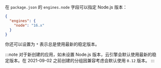 
在 `package.json` 的 `engines.node` 字段可以指定 Node.js 版本：

```json title='package.json'
{
  "engines": {
    "node": "16.x"
  }
}
```

你还可以设置为 `*` 表示总是使用最新的稳定版本。

:::note
<Conditional brand="leancloud">对于新创建的应用，</Conditional>如未设置 Node.js 版本，云引擎会默认使用最新的稳定版本。<Conditional brand="leancloud">在 2021-09-02 之前创建的分组因兼容考虑会默认使用 `0.12` 版本。</Conditional>
:::
